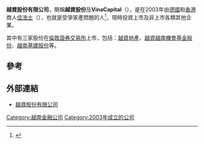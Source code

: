 {{copyedit|time=2017-10-22T20:56:22+00:00}}
'''越資股份有限公司'''，簡稱'''越資股份'''及'''VinaCapital'''（{{lang-en|VinaCapital Limited}}），是在2003年由[[德國|德國]]和[[香港|香港]]商人[[佳浩士|佳浩士]]（{{lang-en|Horst Joachim Franz Geicke}}），也就是受爭家產問題的人<ref>{{Cite web |url=http://the-sun.on.cc/cnt/news/20111029/00407_017.html |title=跟蹤竊聽情報公司惹官非 太陽報 2011年10月29日 |accessdate=2011年10月30日 |archive-date=2011年10月31日 |archive-url=https://web.archive.org/web/20111031161959/http://the-sun.on.cc/cnt/news/20111029/00407_017.html |dead-url=no }}</ref>，現時投資上市及非上市各類其他企業。

其中有三家股份在[[倫敦證券交易所|倫敦證券交易所]]上市，包括：[[越資地產|越資地產]]、[[越資越南機會基金股份|越資越南機會基金股份]]、[[越南基建股份|越南基建股份]]等。

==參考==
{{reflist}}

==外部連結==
*[http://www.vinacapital.com/ 越資股份有限公司] {{Wayback|url=http://www.vinacapital.com/ |date=20111023204215 }}

[[Category:越南金融公司|Category:越南金融公司]]
[[Category:2003年成立的公司|Category:2003年成立的公司]]